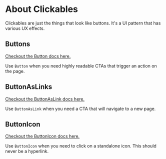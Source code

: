 
<Meta title="Components/Clickable (Buttons)/About" />

# About Clickables

Clickables are just the things that look like buttons. It's a UI pattern that has various UX effects.

## Buttons

[Checkout the Button docs here.](/docs/components-clickable-buttons-button--variations)

Use `Button` when you need highly readable CTAs that trigger an action on the page.

<Canvas withSource="closed">
	<Story story={ButtonVariations} />
</Canvas>

## ButtonAsLinks

[Checkout the ButtonAsLink docs here.](/docs/components-clickable-buttons-buttonaslink--variations)

Use `ButtonAsLink` when you need a CTA that will navigate to a new page.

<Canvas withSource="closed">
	<Story story={ButtonAsLinkVariations} />
</Canvas>

## ButtonIcon

[Checkout the ButtonIcon docs here.](/docs/components-clickable-buttons-buttonicon--variations)

Use `ButtonIcon` when you need to click on a standalone icon. This should never be a hyperlink.

<Canvas withSource="closed">
	<Story story={ButtonIconVariations} name="ButtonIcon Variations" />
</Canvas>

